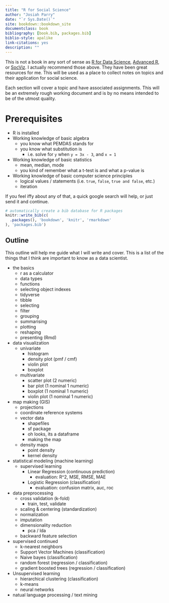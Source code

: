 ```yaml
--- 
title: "R for Social Science"
author: "Josiah Parry"
date: "`r Sys.Date()`"
site: bookdown::bookdown_site
documentclass: book
bibliography: [book.bib, packages.bib]
biblio-style: apalike
link-citations: yes
description: ""
---
```


This is not a book in any sort of sense as [R for Data Science](https://r4ds.had.co.nz/),  [Advanced R](http://adv-r.had.co.nz/), or [SocViz](https://socviz.co/). I actually recommend those above. They have been great resources for me. This will be used as a place to collect notes on topics and their application for social science. 

Each section will cover a topic and have associated assignments. This will be an extremely rough working document and is by no means intended to be of the utmost quality. 

# Prerequisites {-}


- R is installed
- Working knowledge of basic algebra
    - you know what PEMDAS stands for
    - you know what substitution is 
        - i.e. solve for `y` when `y = 3x - 3`, and `x = 1`
- Working knowledge of basic statistics
    - mean, median, mode
    - you kind of remember what a t-test is and what a p-value is
- Working knowledge of basic computer science principles
    - logical values / statements (i.e. `true`, `false`, `true and false`, etc.)
    - iteration
    
If you feel iffy about any of that, a quick google search will help, or just send it and continue.


```r
# automatically create a bib database for R packages
knitr::write_bib(c(
  .packages(), 'bookdown', 'knitr', 'rmarkdown'
), 'packages.bib')
```


## Outline {-}

This outline will help me guide what I will write and cover. This is a list of the things that I think are important to know as a data scientist.

- the basics 
    - r as a calculator
    - data types
    - functions
    - selecting object indexes
    - tidyverse
    - tibble
    - selecting
    - filter
    - grouping
    - summarising
    - plotting
    - reshaping
    - presenting (Rmd)
- data visualization
    - univariate
        - histogram
        - density plot (pmf / cmf)
        - violin plot
        - boxplot
    - multivariate
        - scatter plot (2 numeric)
        - bar plot (1 nominal 1 numeric)
        - boxplot (1 nominal 1 numeric)
        - violin plot (1 nominal 1 numeric)
- map making (GIS)
    - projections 
    - coordinate reference systems
    - vector data
        - shapefiles
        - sf package
        - oh looks, its a dataframe
        - making the map
    - density maps 
        - point density
        - kernel density
- statistical modeling (machine learning)
    - supervised learning
        - Linear Regression (continuous prediction)
            - evaluation: R^2, MSE, RMSE, MAE
        - Logistic Regression (classification)
            - evaluation: confusion matrix, auc, roc
- data preprocessing
    - cross validation (k-fold)
        - train, test, validate
    - scaling & centering (standardization)
    - normalization
    - imputation
    - dimensionality reduction
      - pca / lda
    - backward feature selection
- supervised continued
    - k-nearest neighbors
    - Support Vector Machines (classification)
    - Naive bayes (classification)
    - random forest (regression / classification)
    - gradient boosted trees (regression / classification)
- Unsupervised learning
    - hierarchical clustering (classification)
    - k-means 
    - neural networks
- natual language processing / text mining

